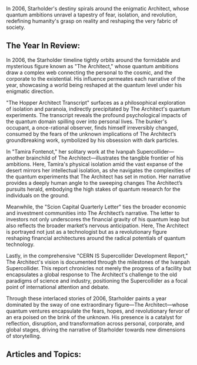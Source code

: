 In 2006, Starholder's destiny spirals around the enigmatic Architect, whose quantum ambitions unravel a tapestry of fear, isolation, and revolution, redefining humanity's grasp on reality and reshaping the very fabric of society.


## The Year In Review:
In 2006, the Starholder timeline tightly orbits around the formidable and mysterious figure known as "The Architect," whose quantum ambitions draw a complex web connecting the personal to the cosmic, and the corporate to the existential. His influence permeates each narrative of the year, showcasing a world being reshaped at the quantum level under his enigmatic direction.

"The Hopper Architect Transcript" surfaces as a philosophical exploration of isolation and paranoia, indirectly precipitated by The Architect's quantum experiments. The transcript reveals the profound psychological impacts of the quantum domain spilling over into personal lives. The bunker's occupant, a once-rational observer, finds himself irreversibly changed, consumed by the fears of the unknown implications of The Architect’s groundbreaking work, symbolized by his obsession with dark particles.

In "Tamira Fontenot," her solitary work at the Ivanpah Supercollider—another brainchild of The Architect—illustrates the tangible frontier of his ambitions. Here, Tamira's physical isolation amid the vast expanse of the desert mirrors her intellectual isolation, as she navigates the complexities of the quantum experiments that The Architect has set in motion. Her narrative provides a deeply human angle to the sweeping changes The Architect’s pursuits herald, embodying the high stakes of quantum research for the individuals on the ground.

Meanwhile, the "Scion Capital Quarterly Letter" ties the broader economic and investment communities into The Architect’s narrative. The letter to investors not only underscores the financial gravity of his quantum leap but also reflects the broader market’s nervous anticipation. Here, The Architect is portrayed not just as a technologist but as a revolutionary figure reshaping financial architectures around the radical potentials of quantum technology.

Lastly, in the comprehensive "CERN IS Supercollider Development Report," The Architect's vision is documented through the milestones of the Ivanpah Supercollider. This report chronicles not merely the progress of a facility but encapsulates a global response to The Architect's challenge to the old paradigms of science and industry, positioning the Supercollider as a focal point of international attention and debate.

Through these interlaced stories of 2006, Starholder paints a year dominated by the sway of one extraordinary figure—The Architect—whose quantum ventures encapsulate the fears, hopes, and revolutionary fervor of an era poised on the brink of the unknown. His presence is a catalyst for reflection, disruption, and transformation across personal, corporate, and global stages, driving the narrative of Starholder towards new dimensions of storytelling.

## Articles and Topics:


